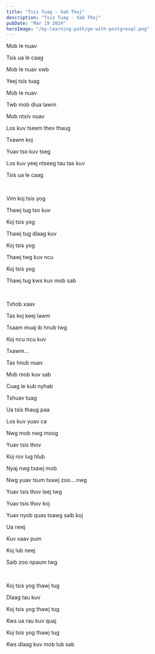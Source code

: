 ```yaml
---
title: "Tsis Tuag - Xab Thoj"
description: "Tsis Tuag - Xab Thoj"
pubDate: "Mar 19 2024"
heroImage: "/my-learning-path/go-with-postgresql.png"
---
```



Mob le nuav

Tsis ua le caag

Mob le nuav xwb

Yeej tsis tuag

Mob le nuav

Twb mob dlua lawm

Mob ntxiv nuav

Los kuv tseem thev thaug

Txawm koj

Yuav tso kuv tseg

Los kuv yeej ntseeg tau tas kuv

Tsis ua le caag

<br />

Vim koj tsis yog

Thawj tug tso kuv

Koj tsis yog

Thawj tug dlaag kuv

Koj tsis yog

Thawj twg kuv ncu

Koj tsis yog

Thawj tug kws kuv mob sab

<br />

Txhob xaav

Tas koj keej lawm

Tsaam muaj ib hnub twg

Koj ncu ncu kuv

Txawm...

Tas hnub nuav

Mob mob kuv sab

Cuag le kub nyhab

Tshuav tuag

Ua tsis thaug paa

Los kuv yuav ca

Nwg mob nwg moog

Yuav tsis thov

Koj rov lug hlub

Nyaj nwg txawj mob

Nwg yuav tsum txawj zoo....nwg

Yuav tsis thov leej twg

Yuav tsis thov koj

Yuav nyob quas tsawg saib koj

Ua neej

Kuv xaav pum

Koj lub neej

Saib zoo npaum twg

<br />

Koj tsis yog thawj tug

Dlaag tau kuv

Koj tsis yog thawj tug

Kws ua rau kuv quaj

Koj tsis yog thawj tug

Kws dlaag kuv mob lub sab